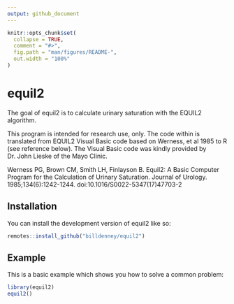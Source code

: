 ```yaml
---
output: github_document
---
```


<!-- README.md is generated from README.Rmd. Please edit that file -->

```r
knitr::opts_chunk$set(
  collapse = TRUE,
  comment = "#>",
  fig.path = "man/figures/README-",
  out.width = "100%"
)
```

# equil2

<!-- badges: start -->
<!-- badges: end -->

The goal of equil2 is to calculate urinary saturation with the EQUIL2 algorithm.

This program is intended for research use, only.  The code within is translated
from EQUIL2 Visual Basic code based on Werness, et al 1985 to R (see reference
below).  The Visual Basic code was kindly provided by Dr. John Lieske of the
Mayo Clinic.

Werness PG, Brown CM, Smith LH, Finlayson B. Equil2: A Basic Computer Program
for the Calculation of Urinary Saturation. Journal of Urology.
1985;134(6):1242-1244. doi:10.1016/S0022-5347(17)47703-2

## Installation

You can install the development version of equil2 like so:

``` r
remotes::install_github("billdenney/equil2")
```

## Example

This is a basic example which shows you how to solve a common problem:

```r
library(equil2)
equil2()
```
